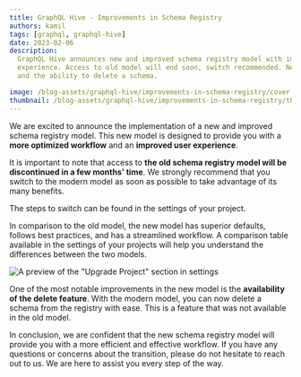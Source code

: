 ```yaml
---
title: GraphQL Hive - Improvements in Schema Registry
authors: kamil
tags: [graphql, graphql-hive]
date: 2023-02-06
description:
  GraphQL Hive announces new and improved schema registry model with improved workflow and user
  experience. Access to old model will end soon, switch recommended. New model has improved defaults
  and the ability to delete a schema.

image: /blog-assets/graphql-hive/improvements-in-schema-registry/cover.png
thumbnail: /blog-assets/graphql-hive/improvements-in-schema-registry/thumbnail.png
---
```


We are excited to announce the implementation of a new and improved schema registry model. This new
model is designed to provide you with a **more optimized workflow** and an **improved user
experience**.

It is important to note that access to **the old schema registry model will be discontinued in a few
months' time**. We strongly recommend that you switch to the modern model as soon as possible to
take advantage of its many benefits.

<Callout type="info">The steps to switch can be found in the settings of your project.</Callout>

In comparison to the old model, the new model has superior defaults, follows best practices, and has
a streamlined workflow. A comparison table available in the settings of your projects will help you
understand the differences between the two models.

![](/blog-assets/graphql-hive/improvements-in-schema-registry/upgrade-project-sample.png 'A preview of the "Upgrade Project" section in settings')

One of the most notable improvements in the new model is the **availability of the delete feature**.
With the modern model, you can now delete a schema from the registry with ease. This is a feature
that was not available in the old model.

In conclusion, we are confident that the new schema registry model will provide you with a more
efficient and effective workflow. If you have any questions or concerns about the transition, please
do not hesitate to reach out to us. We are here to assist you every step of the way.
